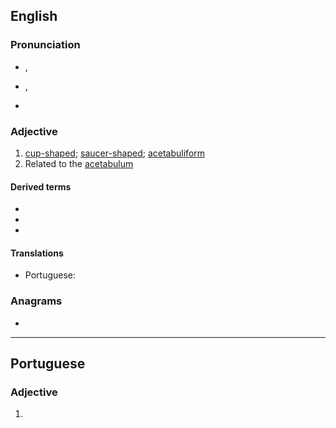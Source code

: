 ==English==

===Pronunciation===
* {{a|RP}} {{enPR|ă'-sĭ-tăbʹyo͝o-lə}}, {{IPA|/ˌæsɪˈtæbjʊlə/|lang=en}}
* {{a|US}} {{enPR|ă'-sĭ-tăbʹyə-lər}}, {{IPA|/ˌæsɪˈtæbjəlɚ/|lang=en}}
* {{audio|En-us-acetabular.ogg|Audio (US)|lang=en}}

===Adjective===
{{en-adj|-}}

# [[cup-shaped]]; [[saucer-shaped]]; [[acetabuliform]]
# Related to the [[acetabulum]]

====Derived terms====
* {{l|en|postacetabular}}
* {{l|en|preacetabular}}
* {{l|en|supraacetabular}}

====Translations====
{{trans-top|relating to the acetabulum}}
* Portuguese: {{t|pt|acetabular}}
{{trans-mid}}
{{trans-bottom}}

===Anagrams===
* {{anagrams|en|trabaculae}}

----

==Portuguese==

===Adjective===
{{pt-adj|acetabula|r}}

# {{l|en|acetabular}} {{gloss|relating to the acetabulum}}